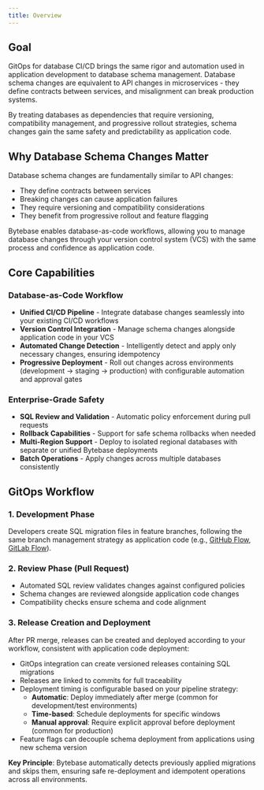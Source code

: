 ```yaml
---
title: Overview
---
```


## Goal

GitOps for database CI/CD brings the same rigor and automation used in application development to database schema management. Database schema changes are equivalent to API changes in microservices - they define contracts between services, and misalignment can break production systems.

By treating databases as dependencies that require versioning, compatibility management, and progressive rollout strategies, schema changes gain the same safety and predictability as application code.

## Why Database Schema Changes Matter

Database schema changes are fundamentally similar to API changes:
- They define contracts between services
- Breaking changes can cause application failures
- They require versioning and compatibility considerations
- They benefit from progressive rollout and feature flagging

Bytebase enables database-as-code workflows, allowing you to manage database changes through your version control system (VCS) with the same process and confidence as application code.

## Core Capabilities

### Database-as-Code Workflow

- **Unified CI/CD Pipeline** - Integrate database changes seamlessly into your existing CI/CD workflows
- **Version Control Integration** - Manage schema changes alongside application code in your VCS
- **Automated Change Detection** - Intelligently detect and apply only necessary changes, ensuring idempotency
- **Progressive Deployment** - Roll out changes across environments (development → staging → production) with configurable automation and approval gates

### Enterprise-Grade Safety

- **SQL Review and Validation** - Automatic policy enforcement during pull requests
- **Rollback Capabilities** - Support for safe schema rollbacks when needed
- **Multi-Region Support** - Deploy to isolated regional databases with separate or unified Bytebase deployments
- **Batch Operations** - Apply changes across multiple databases consistently

## GitOps Workflow

### 1. Development Phase

Developers create SQL migration files in feature branches, following the same branch management strategy as application code (e.g., [GitHub Flow](https://docs.github.com/en/get-started/quickstart/github-flow), [GitLab Flow](https://docs.gitlab.com/ee/topics/gitlab_flow.html)).

### 2. Review Phase (Pull Request)

- Automated SQL review validates changes against configured policies
- Schema changes are reviewed alongside application code changes
- Compatibility checks ensure schema and code alignment

### 3. Release Creation and Deployment

After PR merge, releases can be created and deployed according to your workflow, consistent with application code deployment:

- GitOps integration can create versioned releases containing SQL migrations
- Releases are linked to commits for full traceability
- Deployment timing is configurable based on your pipeline strategy:
  - **Automatic**: Deploy immediately after merge (common for development/test environments)
  - **Time-based**: Schedule deployments for specific windows
  - **Manual approval**: Require explicit approval before deployment (common for production)
- Feature flags can decouple schema deployment from applications using new schema version

**Key Principle**: Bytebase automatically detects previously applied migrations and skips them, ensuring safe re-deployment and idempotent operations across all environments.
